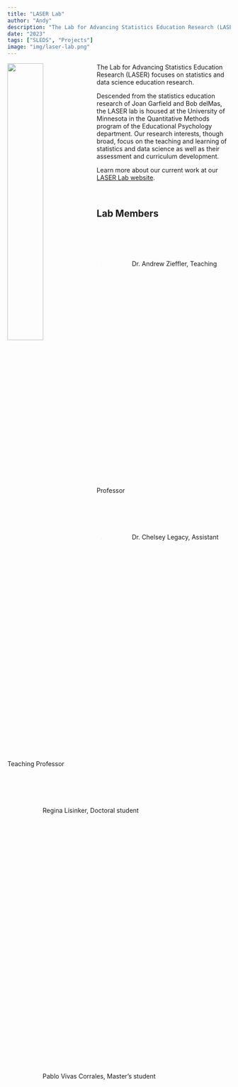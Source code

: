 ```yaml
---
title: "LASER Lab"
author: "Andy"
description: "The Lab for Advancing Statistics Education Research (LASER) focuses on statistics and data science education research."
date: "2023"
tags: ["SLEDS", "Projects"]
image: "img/laser-lab.png"
---
```



<div>
<img src="img/laser-lab.png" style="width: 40%; vertical-align:top; float:left;"> 
<span>The Lab for Advancing Statistics Education Research (LASER) focuses on statistics and data science education research.

Descended from the statistics education research of Joan Garfield and Bob delMas, the LASER lab is housed at the University of Minnesota in the Quantitative Methods program of the Educational Psychology department. Our research interests, though broad, focus on the teaching and learning of statistics and data science as well as their assessment and curriculum development.

Learn more about our current work at our [LASER Lab website](https://laser-umn.github.io/).


</span>
</div>


<br />



## Lab Members

<img src="img/andy.png" style="width: 15%; border-radius: 50%;">
Dr. Andrew Zieffler, Teaching Professor

<img src="img/chelsey.png" style="width: 15%; border-radius: 50%;">
Dr. Chelsey Legacy, Assistant Teaching Professor

<img src="img/regina.png" style="width: 15%; border-radius: 50%;">
Regina Lisinker, Doctoral student

<img src="img/pablo.png" style="width: 15%; border-radius: 50%;">
Pablo Vivas Corrales, Master's student




